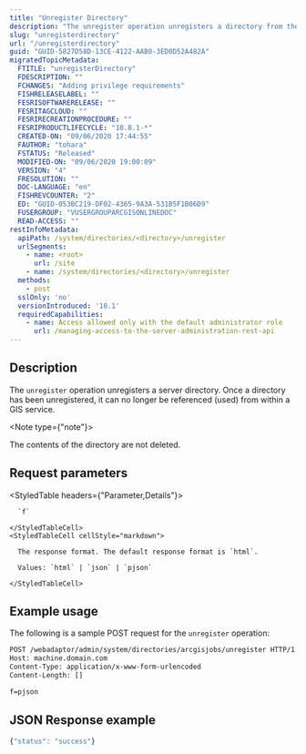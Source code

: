 ```yaml
---
title: "Unregister Directory"
description: "The unregister operation unregisters a directory from the server."
slug: "unregisterdirectory"
url: "/unregisterdirectory"
guid: "GUID-5827D58D-13CE-4122-AAB0-3ED0D52A482A"
migratedTopicMetadata:
  FTITLE: "unregisterDirectory"
  FDESCRIPTION: ""
  FCHANGES: "Adding privilege requirements"
  FISHRELEASELABEL: ""
  FESRISOFTWARERELEASE: ""
  FESRITAGCLOUD: ""
  FESRIRECREATIONPROCEDURE: ""
  FESRIPRODUCTLIFECYCLE: "10.8.1-*"
  CREATED-ON: "09/06/2020 17:44:55"
  FAUTHOR: "tohara"
  FSTATUS: "Released"
  MODIFIED-ON: "09/06/2020 19:00:09"
  VERSION: "4"
  FRESOLUTION: ""
  DOC-LANGUAGE: "en"
  FISHREVCOUNTER: "2"
  ED: "GUID-053BC219-DF02-4365-9A3A-531B5F1B06D9"
  FUSERGROUP: "VUSERGROUPARCGISONLINEDOC"
  READ-ACCESS: ""
restInfoMetadata:
  apiPath: /system/directories/<directory>/unregister
  urlSegments:
    - name: <root>
      url: /site
    - name: /system/directories/<directory>/unregister
  methods:
    - post
  sslOnly: 'no'
  versionIntroduced: '10.1'
  requiredCapabilities:
    - name: Access allowed only with the default administrator role
      url: /managing-access-to-the-server-administration-rest-api
---
```


## Description

The `unregister` operation unregisters a server directory. Once a directory has been unregistered, it can no longer be referenced (used) from within a GIS service.

<Note type={"note"}>

The contents of the directory are not deleted.

</Note>


##  Request parameters

<StyledTable headers={"Parameter,Details"}>
  <StyledTableRow>
    <StyledTableCell cellStyle="markdown">

      `f` 

    </StyledTableCell>
    <StyledTableCell cellStyle="markdown">

      The response format. The default response format is `html`.

      Values: `html` | `json` | `pjson`

    </StyledTableCell>
  </StyledTableRow>
</StyledTable>


## Example usage

The following is a sample POST request for the `unregister` operation:

```markdown
POST /webadaptor/admin/system/directories/arcgisjobs/unregister HTTP/1.1
Host: machine.domain.com
Content-Type: application/x-www-form-urlencoded
Content-Length: []

f=pjson
```

## JSON Response example

```javascript
{"status": "success"}
```